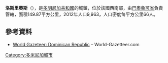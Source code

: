'''洛斯里奧斯'''（{{lang-es|Los Ríos}}），是[[多明尼加共和國|多明尼加共和國]]的城鎮，位於該國西南部，由[[巴奧魯可省|巴奧魯可省]]負責管轄，面積149.87平方公里，2012年人口9,963，人口密度每平方公里66人。

==參考資料==
*[https://archive.is/20121204181725/http://world-gazetteer.com/wg.php?x=&men=gcis&lng=en&des=wg&geo=-65&srt=npan&col=abcdefghinoq&msz=1500&pt=c&va=x World Gazeteer: Dominican Republic] – World-Gazetteer.com

{{coord|18|31|19|N|71|35|24|W|source:kolossus-itwiki|display=title}}

{{DominicanRepublic-geo-stub}}
[[Category:多米尼加城市|Category:多米尼加城市]]